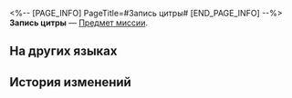 <%-- [PAGE_INFO]
PageTitle=#Запись цитры#
[END_PAGE_INFO] --%>
{{Предмет Инфобокс
|id          = 140364
|Изображение = Предмет Запись цитры.png
|Тип         = Предмет миссии
|Инвентарь   = Миссии
|Редкость    = 3
|Эффект      = 
|Описание    = Запись мелодии, исполненной на цитре в Беседке ласточкиной песни. Запись можно зациклить.
}}
{{Описание|''«Возвышается словно гора, бурлит словно течение...»''}}
'''Запись цитры''' — [[Предмет миссии]].

==На других языках==
{{На других языках
|en   = Guqin Recording
|zhs  = 古琴录音
|zht  = 古琴錄音
|ja   = 古琴の録音
|ko   = 칠현금 녹음본
|es   = Grabación de cítara
|fr   = Enregistrement de cithare
|ru   = Запись цитры
|th   = บันทึกเสียงของพิณโบราณ
|vi   = Ghi Âm Cổ Cầm
|de   = Guqin-Aufzeichnung
|id   = Rekaman Guqin
|pt   = Gravação de Guqin
}}

==История изменений==
{{История изменений|3.5}}